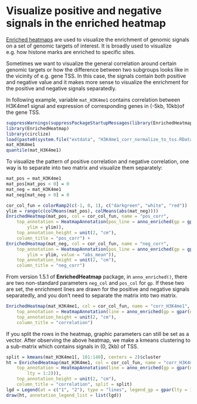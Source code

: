 Visualize positive and negative signals in the enriched heatmap
===============================================================

[Enriched heatmaps](https://github.com/jokergoo/EnrichedHeatmap) are used to visualize the enrichment
of genomic signals on a set of genomic targets of interest. It is broadly used to visualize e.g. how 
histone marks are enriched to specific sites.

Sometimes we want to visualize the general correlation around certain genomic targets or how the difference
between two subgroups looks like in the vicinity of e.g. gene TSS. In this case, the signals contain both
positive and negative value and it makes more sense to visualize the enrichment for the positive and 
negative signals separatedly. 

In following example, variable `mat_H3K4me1` contains correlation between H3K4me1 signal and 
expression of corresponding genes in (-5kb, 10kb)of the gene TSS.

```r
suppressWarnings(suppressPackageStartupMessages(library(EnrichedHeatmap)))
library(EnrichedHeatmap)
library(circlize)
load(paste0(system.file("extdata", "H3K4me1_corr_normalize_to_tss.RData", package = "EnrichedHeatmap")))
mat_H3K4me1
quantile(mat_H3K4me1)
```

To visualize the pattern of positive correlation and negative correlation, one way is to separate into
two matrix and visualize them separately:

```r
mat_pos = mat_H3K4me1
mat_pos[mat_pos < 0] = 0
mat_neg = mat_H3K4me1
mat_neg[mat_neg > 0] = 0

cor_col_fun = colorRamp2(c(-1, 0, 1), c("darkgreen", "white", "red"))
ylim = range(c(colMeans(mat_pos), colMeans(abs(mat_neg))))
EnrichedHeatmap(mat_pos, col = cor_col_fun, name = "pos_corr",
	top_annotation = HeatmapAnnotation(pos_line = anno_enriched(gp = gpar(col = "red"), 
		ylim = ylim)),
	top_annotation_height = unit(2, "cm"),
	column_title = "pos_corr") +
EnrichedHeatmap(mat_neg, col = cor_col_fun, name = "neg_corr",
	top_annotation = HeatmapAnnotation(pos_line = anno_enriched(gp = gpar(col = "darkgreen"), 
		ylim = ylim, value = "abs_mean")),
	top_annotation_height = unit(2, "cm"),
	column_title = "neg_corr")
```

From version 1.5.1 of **EnrichedHeatmap** package, in `anno_enriched()`, there are two non-standard 
parameters `neg_col` and `pos_col` for `gp`. If these two are set, the enrichment lines are drawn 
for the positive and negative signals separatedly, and you don't need to separate the matrix into
two matrix.

```r
EnrichedHeatmap(mat_H3K4me1, col = cor_col_fun, name = "corr_H3K4me1",
    top_annotation = HeatmapAnnotation(line = anno_enriched(gp = gpar(neg_col = "darkgreen", pos_col = "red"))),
    top_annotation_height = unit(2, "cm"),
    column_title = "correlation")
```

If you split the rows in the heatmap, graphic parameters can still be set as a vector. After observing
the above heatmap, we make a kmeans clustering to a sub-matrix which contains signals in (0, 2kb) of TSS.

```r
split = kmeans(mat_H3K4me1[, 101:140], centers = 2)$cluster
ht = EnrichedHeatmap(mat_H3K4me1, col = cor_col_fun, name = "corr_H3K4me1",
    top_annotation = HeatmapAnnotation(line = anno_enriched(gp = gpar(neg_col = "darkgreen", pos_col = "red", 
    	lty = 1:2))),
    top_annotation_height = unit(2, "cm"),
    column_title = "correlation", split = split)
lgd = Legend(at = c("1", "2"), type = "lines", legend_gp = gpar(lty = 1:2), title = "cluster")
draw(ht, annotation_legend_list = list(lgd))
```

<!-- uid=visualize_signals_by_sign_in_enrichedheatmap -->
